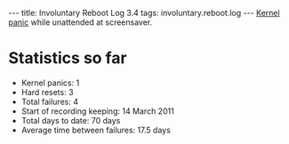 ---
title: Involuntary Reboot Log 3.4
tags: involuntary.reboot.log
---
[[Kernel panic]] while unattended at screensaver.

= Statistics so far =

* Kernel panics: 1
* Hard resets: 3
* Total failures: 4
* Start of recording keeping: 14 March 2011
* Total days to date: 70 days
* Average time between failures: 17.5 days
